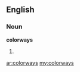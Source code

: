 ==English==

===Noun===
'''colorways'''

# {{plural of|colorway}}

[[ar:colorways]]
[[my:colorways]]